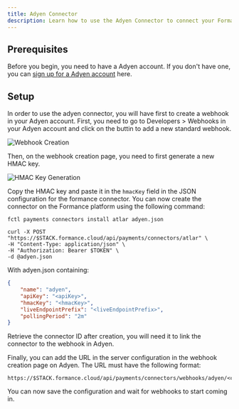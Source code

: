```yaml
---
title: Adyen Connector
description: Learn how to use the Adyen Connector to connect your Formance Stack with your Adyen account.
---
```


## Prerequisites

Before you begin, you need to have a Adyen account. If you don't have one, you can [sign up for a Adyen account](https://www.adyen.com/) here.

<ApiWarning/>

## Setup

In order to use the adyen connector, you will have first to create a webhook in
your Adyen account. First, you need to go to Developers > Webhooks in your Adyen
account and click on the buttin to add a new standard webhook.

![Webhook Creation](./adyen_screenshot_1.png)

Then, on the webhook creation page, you need to first generate a new HMAC key.

![HMAC Key Generation](./adyen_screenshot_2.png)

Copy the HMAC key and paste it in the `hmacKey` field in the JSON configuration
for the formance connector. You can now create the connector on the Formance
platform using the following command:

<StackCmd>

```shell
fctl payments connectors install atlar adyen.json
```

```shell
curl -X POST "https://$STACK.formance.cloud/api/payments/connectors/atlar" \
-H "Content-Type: application/json" \
-H "Authorization: Bearer $TOKEN" \
-d @adyen.json
```

</StackCmd>

With adyen.json containing:

```json
{
    "name": "adyen",
    "apiKey": "<apiKey>",
    "hmacKey": "<hmacKey>",
    "liveEndpointPrefix": "<liveEndpointPrefix>",
    "pollingPeriod": "2m"
}
```

Retrieve the connector ID after creation, you will need it to link the connector
to the webhook in Adyen.

Finally, you can add the URL in the server configuration in the webhook creation
page on Adyen. The URL must have the following format:

```
https://$STACK.formance.cloud/api/payments/connectors/webhooks/adyen/<connectorID>/
```

You can now save the configuration and wait for webhooks to start coming in.